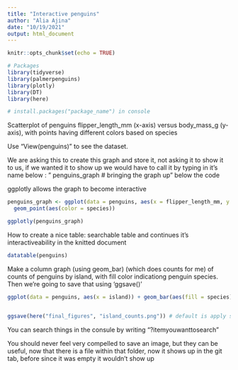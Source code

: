 ```yaml
---
title: "Interactive penguins"
author: "Alia Ajina"
date: "10/19/2021"
output: html_document
---
```


```r
knitr::opts_chunk$set(echo = TRUE)

# Packages
library(tidyverse)
library(palmerpenguins)
library(plotly)
library(DT)
library(here)

# install.packages("package_name") in console
```



Scatterplot of penguins flipper_length_mm (x-axis) versus body_mass_g (y-axis), with points having different colors based on species

Use "View(penguins)" to see the dataset.

We are asking this to create this graph and store it, not asking it to show it to us, if we wanted it to show up we would have to call it by typing in it's name below : 
" penguins_graph # bringing the graph up" below the code

ggplotly allows the graph to become interactive

```r
penguins_graph <- ggplot(data = penguins, aes(x = flipper_length_mm, y = body_mass_g)) +
  geom_point(aes(color = species)) 

ggplotly(penguins_graph)
```

How to create a nice table:
searchable table
and continues it's interactiveability in the knitted document

```r
datatable(penguins)
```

Make a column graph (using geom_bar) (which does counts for me) of counts of penguins by island, with fill color indicationg penguin species. Then we're going to save that using 'ggsave()'

```r
ggplot(data = penguins, aes(x = island)) + geom_bar(aes(fill = species))


ggsave(here("final_figures", "island_counts.png")) # default is apply save to last plot, but you can tell it if you want it to save a different one, you can use here to tell it where you want it to save it, and this is where you come up with the name and tell it the type, .png
```
You can search things in the consule by writing "?itemyouwanttosearch"

You should never feel very compelled to save an image, but they can be useful, now that there is a file within that folder, now it shows up in the git tab, before since it was empty it wouldn't show up

